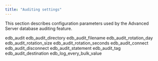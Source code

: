 ```yaml
---
title: "Auditing settings"
---
```


<div id="auditing_settings" class="registered_link"></div>

This section describes configuration parameters used by the Advanced Server database auditing feature.

<div class="toctree" maxdepth="3">

edb_audit edb_audit_directory edb_audit_filename edb_audit_rotation_day edb_audit_rotation_size edb_audit_rotation_seconds edb_audit_connect edb_audit_disconnect edb_audit_statement edb_audit_tag edb_audit_destination edb_log_every_bulk_value

</div>
